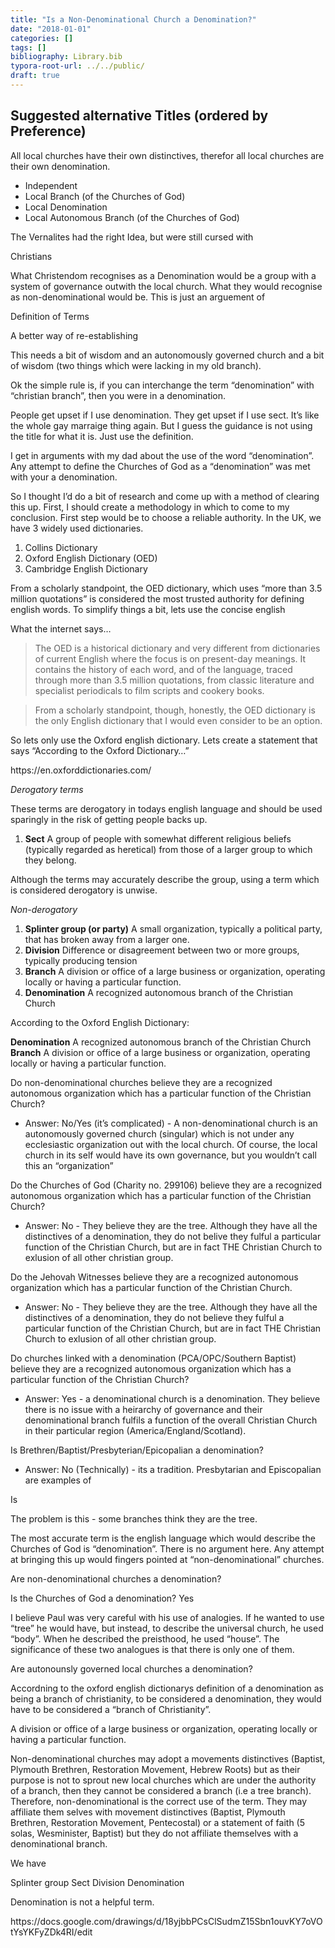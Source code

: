 ```yaml
---
title: "Is a Non-Denominational Church a Denomination?"
date: "2018-01-01"
categories: []
tags: []
bibliography: Library.bib
typora-root-url: ../../public/
draft: true
---
```




## Suggested alternative Titles (ordered by Preference)

All local churches have their own distinctives, therefor all local churches are their own denomination.

* Independent
* Local Branch (of the Churches of God)
* Local Denomination
* Local Autonomous Branch (of the Churches of God)

The Vernalites had the right Idea, but were still cursed with 

Christians

What Christendom recognises as a Denomination would be a group with a system of governance outwith the local church. What they would recognise as non-denominational would be. This is just an arguement of 

Definition of Terms

A better way of re-establishing 

This needs a bit of wisdom and an autonomously governed church and a bit of wisdom (two things which were lacking in my old branch).

Ok the simple rule is, if you can interchange the term "denomination" with "christian branch", then you were in a denomination.

People get upset if I use denomination. They get upset if I use sect. It's like the whole gay marraige thing again. But I guess the guidance is not using the title for what it is. Just use the definition.

I get in arguments with my dad about the use of the word "denomination". Any attempt to define the Churches of God as a "denomination" was met with your a denomination.

So I thought I'd do a bit of research and come up with a method of clearing this up. First, I should create a methodology in which to come to my conclusion. First step would be to choose a reliable authority. In the UK, we have 3 widely used dictionaries.

1. Collins Dictionary
2. Oxford English Dictionary (OED)
3. Cambridge English Dictionary

From a scholarly standpoint, the OED dictionary, which uses "more than 3.5 million quotations" is considered the most trusted authority for defining english words. To simplify things a bit, lets use the concise english 

What the internet says...

> The OED is a historical dictionary and very different from dictionaries of current English where the focus is on present-day meanings. It contains the history of each word, and of the language, traced through more than 3.5 million quotations, from classic literature and specialist periodicals to film scripts and cookery books.

> From a scholarly standpoint, though, honestly, the OED dictionary is the only English dictionary that I would even consider to be an option.

So lets only use the Oxford english dictionary. Lets create a statement that says "According to the Oxford Dictionary..."



https://en.oxforddictionaries.com/

*Derogatory terms*

These terms are derogatory in todays english language and should be used sparingly in the risk of getting people backs up.

1. **Sect** A group of people with somewhat different religious beliefs (typically regarded as heretical) from those of a larger group to which they belong.

Although the terms may accurately describe the group, using a term which is considered derogatory is unwise.

*Non-derogatory*

1. **Splinter group (or party)** A small organization, typically a political party, that has broken away from a larger one.
2. **Division** Difference or disagreement between two or more groups, typically producing tension
3. **Branch** A division or office of a large business or organization, operating locally or having a particular function.
4. **Denomination** A recognized autonomous branch of the Christian Church

According to the Oxford English Dictionary:

**Denomination** A recognized autonomous branch of the Christian Church
**Branch** A division or office of a large business or organization, operating locally or having a particular function.

Do non-denominational churches believe they are a recognized autonomous organization which has a particular function of the Christian Church?

- Answer:  No/Yes (it's complicated) - A non-denominational church is an autonomously governed church (singular) which is not under any ecclesiastic organization out with the local church. Of course, the local church in its self would have its own governance, but you wouldn't call this an "organization"


Do the Churches of God (Charity no. 299106) believe they are a recognized autonomous organization which has a particular function of the Christian Church?

- Answer: No - They believe they are the tree. Although they have all the distinctives of a denomination, they do not belive they fulful a particular function of the Christian Church, but are in fact THE Christian Church to exlusion of all other christian group.

Do the Jehovah Witnesses believe they are a recognized autonomous organization which has a particular function of the Christian Church.

- Answer: No - They believe they are the tree. Although they have all the distinctives of a denomination, they do not believe they fulful a particular function of the Christian Church, but are in fact THE Christian Church to exlusion of all other christian group.

Do churches linked with a denomination (PCA/OPC/Southern Baptist) believe they are a recognized autonomous organization which has a particular function of the Christian Church?

- Answer: Yes - a denominational church is a denomination. They believe there is no issue with a heirarchy of governance and their denominational branch fulfils a function of the overall Christian Church in their particular region (America/England/Scotland).

Is Brethren/Baptist/Presbyterian/Epicopalian a denomination?

- Answer: No (Technically) - its a tradition. Presbytarian and Episcopalian are examples of 

Is 


The problem is this - some branches think they are the tree. 

The most accurate term is the english language which would describe the Churches of God is "denomination". There is no argument here. Any attempt at bringing this up would fingers pointed at "non-denominational" churches.

Are non-denominational churches a denomination?

Is the Churches of God a denomination? Yes

I believe Paul was very careful with his use of analogies. If he wanted to use "tree" he would have, but instead, to describe the universal church, he used "body". When he described the preisthood, he used "house". The significance of these two analogues is that there is only one of them.

Are autonounsly governed local churches a denomination?

Accordning to the oxford english dictionarys definition of a denomination as being a branch of christianity, to be considered a denomination, they would have to be considered a "branch of Christianity". 

A division or office of a large business or organization, operating locally or having a particular function.


Non-denominational churches may adopt a movements distinctives (Baptist, Plymouth Brethren, Restoration Movement, Hebrew Roots) but as their purpose is not to sprout new local churches which are under the authority of a branch, then they cannot be considered a branch (i.e a tree branch). Therefore, non-denominational is the correct use of the term. They may affiliate them selves with movement distinctives (Baptist, Plymouth Brethren, Restoration Movement, Pentecostal) or a statement of faith (5 solas, Wesminister, Baptist) but they do not affiliate themselves with a denominational branch.



We have 

Splinter group
Sect
Division
Denomination

Denomination is not a helpful term. 


https://docs.google.com/drawings/d/18yjbbPCsClSudmZ15Sbn1ouvKY7oVOtYsYKFyZDk4RI/edit